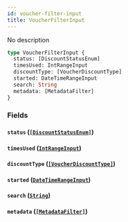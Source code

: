 ```yaml
---
id: voucher-filter-input
title: VoucherFilterInput
---
```


No description

```graphql
type VoucherFilterInput {
  status: [DiscountStatusEnum]
  timesUsed: IntRangeInput
  discountType: [VoucherDiscountType]
  started: DateTimeRangeInput
  search: String
  metadata: [MetadataFilter]
}
```

### Fields

#### `status` ([`[DiscountStatusEnum]`](../../../developer/api-reference/enums/discount-status-enum))

#### `timesUsed` ([`IntRangeInput`](../../../developer/api-reference/inputs/int-range-input))

#### `discountType` ([`[VoucherDiscountType]`](../../../developer/api-reference/enums/voucher-discount-type))

#### `started` ([`DateTimeRangeInput`](../../../developer/api-reference/inputs/date-time-range-input))

#### `search` ([`String`](../../../developer/api-reference/scalars/string))

#### `metadata` ([`[MetadataFilter]`](../../../developer/api-reference/inputs/metadata-filter))
